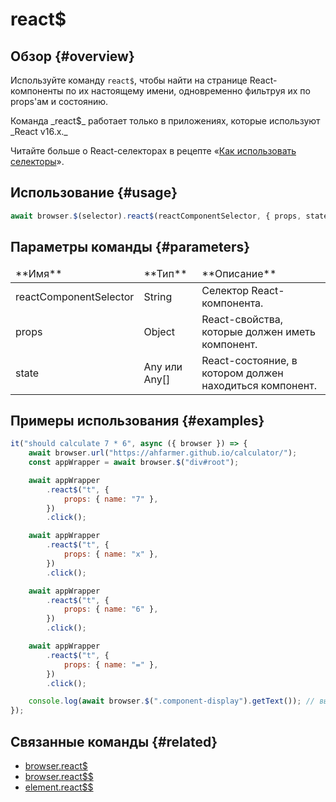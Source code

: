 
# react$

## Обзор {#overview}

Используйте команду `react$`, чтобы найти на странице React-компоненты по их настоящему имени, одновременно фильтруя их по props'ам и состоянию.

<Admonition type="warning">
Команда _react$_ работает только в приложениях, которые используют _React v16.x._

Читайте больше о React-селекторах в рецепте «[Как использовать селекторы][how-to-use-selectors]».

</Admonition>

## Использование {#usage}

```javascript
await browser.$(selector).react$(reactComponentSelector, { props, state });
```

## Параметры команды {#parameters}

<table>
<thead>
<tr><td>**Имя**</td><td>**Тип**</td><td>**Описание**</td></tr>
</thead>
<tbody>
<tr><td>reactComponentSelector</td><td>String</td><td>Селектор React-компонента.</td></tr>
<tr><td>props</td><td>Object</td><td>React-свойства, которые должен иметь компонент.</td></tr>
<tr><td>state</td><td>Any или Any[]</td><td>React-состояние, в котором должен находиться компонент.</td></tr>

</tbody>
</table>

## Примеры использования {#examples}

```javascript
it("should calculate 7 * 6", async ({ browser }) => {
    await browser.url("https://ahfarmer.github.io/calculator/");
    const appWrapper = await browser.$("div#root");

    await appWrapper
        .react$("t", {
            props: { name: "7" },
        })
        .click();

    await appWrapper
        .react$("t", {
            props: { name: "x" },
        })
        .click();

    await appWrapper
        .react$("t", {
            props: { name: "6" },
        })
        .click();

    await appWrapper
        .react$("t", {
            props: { name: "=" },
        })
        .click();

    console.log(await browser.$(".component-display").getText()); // выведет: "42"
});
```

## Связанные команды {#related}

-   [browser.react$](../browser/reactDollar)
-   [browser.react$$](../browser/reactDollarDollar)
-   [element.react$$](./reactDollarDollar)

[how-to-use-selectors]: https://webdriver.io/docs/selectors

